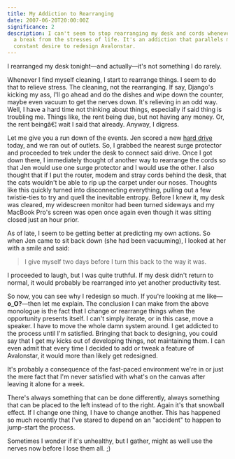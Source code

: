 ```yaml
---
title: My Addiction to Rearranging
date: 2007-06-20T20:00:00Z
significance: 2
description: I can't seem to stop rearranging my desk and cords whenever I need
  a break from the stresses of life. It's an addiction that parallels my
  constant desire to redesign Avalonstar.
---
```


I rearranged my desk tonight—and actually—it's not something I do rarely.

Whenever I find myself cleaning, I start to rearrange things. I seem to do that to relieve stress. The cleaning, not the rearranging. If say, Django's kicking my ass, I'll go ahead and do the dishes and wipe down the counter, maybe even vacuum to get the nerves down. It's relieving in an odd way. Well, I have a hard time not thinking about things, especially if said thing is troubling me. Things like, the rent being due, but not having any money. Or, the rent beingâ€¦ wait I said that already. Anyway, I digress.

Let me give you a run down of the events. Jen scored a new [hard drive][1] today, and we ran out of outlets. So, I grabbed the nearest surge protector and proceeded to trek under the desk to connect said drive. Once I got down there, I immediately thought of another way to rearrange the cords so that Jen would use one surge protector and I would use the other. I also thought that if I put the router, modem and stray cords behind the desk, that the cats wouldn't be able to rip up the carpet under our noses. Thoughts like this quickly turned into disconnecting everything, pulling out a few twistie-ties to try and quell the inevitable entropy. Before I knew it, my desk was cleared, my widescreen monitor had been turned sideways and my MacBook Pro's screen was open once again even though it was sitting closed just an hour prior.

As of late, I seem to be getting better at predicting my own actions. So when Jen came to sit back down (she had been vacuuming), I looked at her with a smile and said:

> I give myself two days before I turn this back to the way it was.

I proceeded to laugh, but I was quite truthful. If my desk didn't return to normal, it would probably be rearranged into yet another productivity test.

So now, you can see why I redesign so much. If you're looking at me like—**o_O?**—then let me explain. The conclusion I can make from the above monologue is the fact that I change or rearrange things when the opportunity presents itself. I can't simply iterate, or in this case, move a speaker. I have to move the whole damn system around. I get addicted to the process until I'm satisfied. Bringing that back to designing, you could say that I get my kicks out of developing things, not maintaining them. I can even admit that every time I decided to add or tweak a feature of Avalonstar, it would more than likely get redesigned.

It's probably a consequence of the fast-paced environment we're in or just the mere fact that I'm never satisfied with what's on the canvas after leaving it alone for a week.

There's always something that can be done differently, always something that can be placed to the left instead of to the right. Again it's that snowball effect. If I change one thing, I have to change another. This has happened so much recently that I've stared to depend on an "accident" to happen to jump-start the process.

Sometimes I wonder if it's unhealthy, but I gather, might as well use the nerves now before I lose them all. ;)

[1]: http://www.seagate.com/freeagent/
